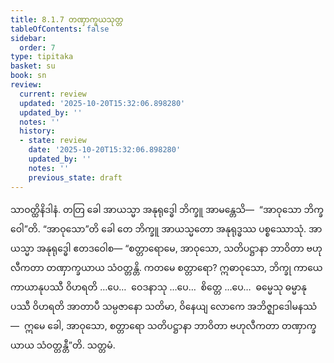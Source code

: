 ```yaml
---
title: 8.1.7 တဏှာက္ခယသုတ္တ
tableOfContents: false
sidebar:
  order: 7
type: tipitaka
basket: su
book: sn
review:
  current: review
  updated: '2025-10-20T15:32:06.898280'
  updated_by: ''
  notes: ''
  history:
  - state: review
    date: '2025-10-20T15:32:06.898280'
    updated_by: ''
    notes: ''
    previous_state: draft
---
```



<DynamicBreadcrumb />


<ReviewStatus review={frontmatter.review} showDetails={true} />

<HypothesisAnnotation frontmatter={frontmatter} />

<Division number="905" book="sn" e="ch" v="18" p="418">

<Paragraph number="1575" book="sn">
သာဝတ္ထိနိဒါနံ. တတြ ခေါ အာယသ္မာ အနုရုဒ္ဓေါ ဘိက္ခူ အာမန္တေသိ—  “အာဝုသော ဘိက္ခဝေါ”တိ. “အာဝုသော”တိ ခေါ တေ ဘိက္ခူ အာယသ္မတော အနုရုဒ္ဓဿ ပစ္စဿောသုံ. အာယသ္မာ အနုရုဒ္ဓေါ ဧတဒဝေါစ—
</Paragraph>

<Paragraph number="1576" book="sn">
“စတ္တာရောမေ, အာဝုသော, သတိပဋ္ဌာနာ ဘာဝိတာ ဗဟုလီကတာ တဏှာက္ခယာယ သံဝတ္တန္တိ. ကတမေ စတ္တာရော? ဣဓာဝုသော, ဘိက္ခု ကာယေ ကာယာနုပဿီ ဝိဟရတိ …ပေ…  ဝေဒနာသု …ပေ…  စိတ္တေ …ပေ…  ဓမ္မေသု ဓမ္မာနုပဿီ ဝိဟရတိ အာတာပီ သမ္ပဇာနော သတိမာ, ဝိနေယျ လောကေ အဘိဇ္ဈာဒေါမနဿံ—  ဣမေ ခေါ, အာဝုသော, စတ္တာရော သတိပဋ္ဌာနာ ဘာဝိတာ ဗဟုလီကတာ တဏှာက္ခယာယ သံဝတ္တန္တီ”တိ.

</Paragraph>
</Division>

<Paragraph number="1577" type="center" book="sn">
သတ္တမံ.
</Paragraph>